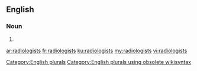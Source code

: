 ==English==

===Noun===
{{head|en}}

# {{plural of|radiologist}}

[[Category:English plurals]][[Category:English plurals using obsolete wikisyntax]]

[[ar:radiologists]]
[[fr:radiologists]]
[[ku:radiologists]]
[[my:radiologists]]
[[vi:radiologists]]